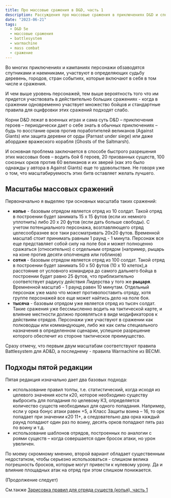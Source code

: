 ```yaml
---
title: Про массовые сражения в D&D, часть 1
description: Рассуждения про массовые сражения в приключениях D&D и способах их оцифровки
date: "2023-06-21"
tags:
  - D&D 5e
  - массовые сражения
  - battlesystem
  - warmachine
  - mass combat
  - сражение
---
```


Во многих приключениях и кампаниях персонажи обзаводятся спутниками и наемниками, участвуют в определяющих судьбу деревень, городов, стран событиях, которые включают в себя в том числе и сражения.

И чем выше уровень персонажей, тем выше вероятность того что им придется участвовать в действительно больших сражениях - когда в сражении одновременно участвует множество бойцов и стандартные правила для оцифровки этих сражений подходят слабо.

Корни D&D лежат в военных играх и сама суть D&D – приключения героев – периодически дает о себе знать в обычных приключениях – будь то восстание орков против поработителей великанов (Against Giants) или защита деревни от орды (Parnast under siege) или даже абордаже вражеского корабля (Ghosts of the Saltmarsh).

И основная проблема заключается в способе быстрого разрешения этих массовых боев – водить бой 6 героев, 20 призванных существ, 100 союзных орков против 60 великанов и их зверей (как это было однажды у автора в Against Giants) еще то удовольствие. Не говоря уже о том, что масштабируемость этих битв оставляет желать лучшего.

## Масштабы массовых сражений

Первоначально я выделяю три основных масштаба таких сражений:

- **копье** - базовым отрядом является отряд из 10 солдат. Такой отряд в построении будет занимать 15 x 15 футов (если их немного уплотнить) либо 20 x 20 футов (если дать больше свободы). С учетом потенциального персонажа, возглавляющего отряд целесообразнее все таки рассматривать 20x20 футов. Временной масштаб стоит принимать равным 1 раунд - 1 минута. Персонаж все еще представляет собой силу на поле боя и может полноценно сражаться (относительно) с отдельным отрядом (например, рыцарь на коне против десяти ополченцев или гоблинов)
- **сотня** - базовым отрядом является отряд из 100 солдат. Такой отряд в построении будет занимать 50 x 50 футов (10 x 10 клеток),а расстояние от условного командира до самого дальнего бойца в построении будет равно 25 футов, что приблизительно соответствует радиусу действия Лидерства у того же **рыцаря**. Времненной масштаб - 1 раунд равен 10 минутам. Отдельный персонаж уже мало что может противопоставить отряду, хотя группе персонажей все еще может найтись дело на поле боя.
- **тысяча** - базовым отрядом уже является отряд из тысяч солдат. Такие сражения уже бессмысленно водить на тактической карте, и влияние местности должно проявляться в виде модификаторов к действиям отрядов. Персонажи уже участвуют в сражении как полководцы или коммандующие, либо же как силы специального назначения в определенном сценарии, успешное разрешение которого обеспечит из стороне тактическое преимущество.

Сразу отмечу, что первым двум масштабам соответствуют правила Battlesystem для AD&D, а последнему - правила Warmachine из BECMI.

## Подходы пятой редакции

Пятая редакция изначально дает два базовых подхода:

- использование правил толпы, т.е. статистический, когда исходя из целевого значения кости к20, которое необходимо существу выбросить для попадания по целевому КЗ, определяется количество существ необходимых для одного попадания. Например, если у орка бонус атаки равен +5, а Класс Защиты воина – 16, то орк попадает при значении к20 11+, а следовательно два орка каждый раунд попадают один раз по воину, десять орков попадают пять раз по воину и т.д.
- использование шаблонов отрядов, построенных по аналогии с роями существ – когда совершается один бросок атаки, но урон увеличен.

По моему скромному мнению, второй вариант обладает существенным недостатком, чтобы серьезно использоваться - слишком велика погрешность бросков, которые могут привести к нулевому урону. Да и влияние площадных атак на отряд при этом слишком понижается.

(Продолжение следует)

См.также [Зарисовка правил для отряда существ (копья), часть 1](/posts/articles/about-mass-combat-draft-of-troop-rules-1.mdx)
